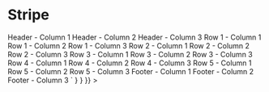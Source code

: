 
<Meta title="Table" component={Table} />

# Stripe

<Canvas>
  <Story
    name="Table"
    parameters={{
      docs: {
        source: {
          code: dedent`
            <Table disclaimer="This is some disclaimer text about the table above.">
              <thead>
                <th>Header - Column 1</th>
                <th>Header - Column 2</th>
                <th>Header - Column 3</th>
              </thead>
              <tbody>
                <tr>
                  <td>Row 1 - Column 1</td>
                  <td>Row 1 - Column 2</td>
                  <td>Row 1 - Column 3</td>
                </tr>
                <tr>
                  <td>Row 2 - Column 1</td>
                  <td>Row 2 - Column 2</td>
                  <td>Row 2 - Column 3</td>
                </tr>
                <tr>
                  <td>Row 3 - Column 1</td>
                  <td>Row 3 - Column 2</td>
                  <td>Row 3 - Column 3</td>
                </tr>
                <tr>
                  <td>Row 4 - Column 1</td>
                  <td>Row 4 - Column 2</td>
                  <td>Row 4 - Column 3</td>
                </tr>
                <tr>
                  <td>Row 5 - Column 1</td>
                  <td>Row 5 - Column 2</td>
                  <td>Row 5 - Column 3</td>
                </tr>
              </tbody>
              <tfoot>
                <td>Footer - Column 1</td>
                <td>Footer - Column 2</td>
                <td>Footer - Column 3</th>
              </tfoot>
            </Table>`
        }
      }
    }}
  >
    <TableExample />
  </Story>
  <ArgsTable of={Table} />
</Canvas>
